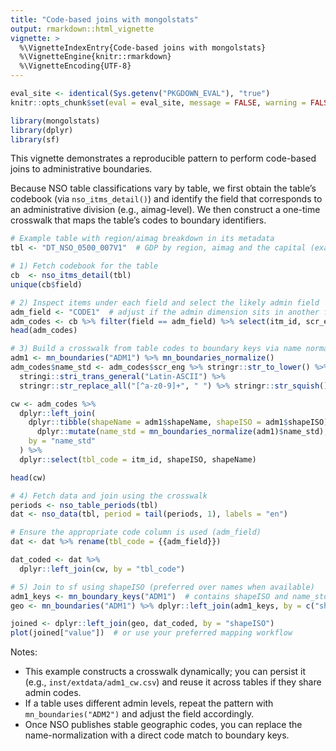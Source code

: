```yaml
---
title: "Code-based joins with mongolstats"
output: rmarkdown::html_vignette
vignette: >
  %\VignetteIndexEntry{Code-based joins with mongolstats}
  %\VignetteEngine{knitr::rmarkdown}
  %\VignetteEncoding{UTF-8}
---
```


```r
eval_site <- identical(Sys.getenv("PKGDOWN_EVAL"), "true")
knitr::opts_chunk$set(eval = eval_site, message = FALSE, warning = FALSE)
```

```r
library(mongolstats)
library(dplyr)
library(sf)
```

This vignette demonstrates a reproducible pattern to perform code-based joins to administrative boundaries.

Because NSO table classifications vary by table, we first obtain the table’s codebook (via `nso_itms_detail()`) and identify the field that corresponds to an administrative division (e.g., aimag-level). We then construct a one-time crosswalk that maps the table’s codes to boundary identifiers.

```r
# Example table with region/aimag breakdown in its metadata
tbl <- "DT_NSO_0500_007V1"  # GDP by region, aimag and the capital (example)

# 1) Fetch codebook for the table
cb  <- nso_itms_detail(tbl)
unique(cb$field)

# 2) Inspect items under each field and select the likely admin field
adm_field <- "CODE1"  # adjust if the admin dimension sits in another field
adm_codes <- cb %>% filter(field == adm_field) %>% select(itm_id, scr_eng)
head(adm_codes)

# 3) Build a crosswalk from table codes to boundary keys via name normalization
adm1 <- mn_boundaries("ADM1") %>% mn_boundaries_normalize()
adm_codes$name_std <- adm_codes$scr_eng %>% stringr::str_to_lower() %>% 
  stringi::stri_trans_general("Latin-ASCII") %>% 
  stringr::str_replace_all("[^a-z0-9]+", " ") %>% stringr::str_squish()

cw <- adm_codes %>% 
  dplyr::left_join(
    dplyr::tibble(shapeName = adm1$shapeName, shapeISO = adm1$shapeISO) %>% 
      dplyr::mutate(name_std = mn_boundaries_normalize(adm1)$name_std),
    by = "name_std"
  ) %>%
  dplyr::select(tbl_code = itm_id, shapeISO, shapeName)

head(cw)

# 4) Fetch data and join using the crosswalk
periods <- nso_table_periods(tbl)
dat <- nso_data(tbl, period = tail(periods, 1), labels = "en")

# Ensure the appropriate code column is used (adm_field)
dat <- dat %>% rename(tbl_code = {{adm_field}})

dat_coded <- dat %>% 
  dplyr::left_join(cw, by = "tbl_code")

# 5) Join to sf using shapeISO (preferred over names when available)
adm1_keys <- mn_boundary_keys("ADM1")  # contains shapeISO and name_std
geo <- mn_boundaries("ADM1") %>% dplyr::left_join(adm1_keys, by = c("shapeISO"))

joined <- dplyr::left_join(geo, dat_coded, by = "shapeISO")
plot(joined["value"])  # or use your preferred mapping workflow
```

Notes:

- This example constructs a crosswalk dynamically; you can persist it (e.g., `inst/extdata/adm1_cw.csv`) and reuse it across tables if they share admin codes.
- If a table uses different admin levels, repeat the pattern with `mn_boundaries("ADM2")` and adjust the field accordingly.
- Once NSO publishes stable geographic codes, you can replace the name-normalization with a direct code match to boundary keys.
